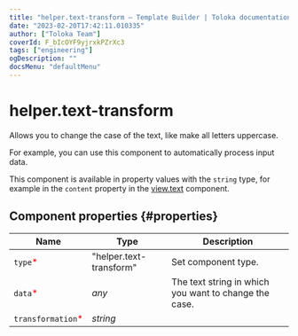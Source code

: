 ```yaml
---
title: "helper.text-transform — Template Builder | Toloka documentation"
date: "2023-02-20T17:42:11.010335"
author: ["Toloka Team"]
coverId: F_bIcOYF9yjrxkPZrXc3
tags: ["engineering"]
ogDescription: ""
docsMenu: "defaultMenu"
---
```



# helper.text-transform

Allows you to change the case of the text, like make all letters uppercase.

For example, you can use this component to automatically process input data.

This component is available in property values with the `string` type, for example in the `content` property in the [view.text](/docs/template-builder/reference/view.text) component.

## Component properties {#properties}

**Name** | **Type** | **Description**
----- | ----- | -----
`type`<span style="color: red">\*</span> | "helper.text-transform" | Set component type.
`data`<span style="color: red">\*</span> | _any_ | The text string in which you want to change the case.
`transformation`<span style="color: red">\*</span> | _string_ | <HelperTextTransformTable1/>

<ContactSupport/>
